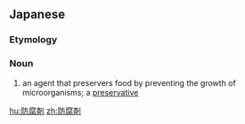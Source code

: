 ==Japanese==
{{ja-kanjitab|防|腐|剤}}

===Etymology===
{{suffix|防腐|剤|t1=preservation|t2=agent|lang=ja|sort=ほうふざい'}}

===Noun===
{{ja-noun|ぼうふざい}}
# an agent that preservers food by preventing the growth of microorganisms; a [[preservative]]

[[hu:防腐剤]]
[[zh:防腐剤]]